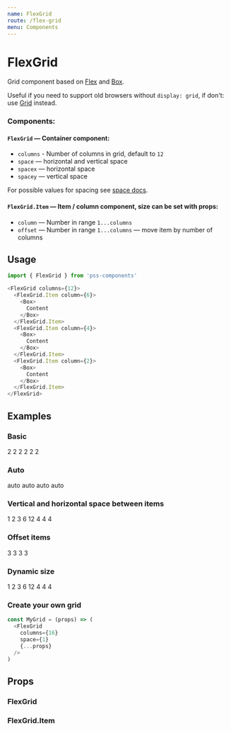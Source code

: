 ```yaml
---
name: FlexGrid
route: /flex-grid
menu: Components
---
```




# FlexGrid

Grid component based on [Flex](/flex) and [Box](/box). 

Useful if you need to support old browsers without `display: grid`, 
if don't: use [Grid](/grid) instead.


### Components:

#### `FlexGrid` — Container component:

- `columns` - Number of columns in grid, default to `12`
- `space` — horizontal and vertical space
- `spacex` — horizontal space
- `spacey` — vertical space

For possible values for spacing see [space docs](https://github.com/exah/pss/blob/master/docs/api.md#space).


#### `FlexGrid.Item` — Item / column component, size can be set with props:

- `column` — Number in range `1...columns`
- `offset` — Number in range `1...columns` — move item by number of columns


## Usage

```js
import { FlexGrid } from 'pss-components'
```

```js
<FlexGrid columns={12}>
  <FlexGrid.Item column={6}>
    <Box>
      Content
    </Box>
  </FlexGrid.Item>
  <FlexGrid.Item column={4}>
    <Box>
      Content
    </Box>
  </FlexGrid.Item>
  <FlexGrid.Item column={2}>
    <Box>
      Content
    </Box>
  </FlexGrid.Item>
</FlexGrid>
```


## Examples

### Basic

<Playground>
  <FlexGrid columns={12} spacex={1}>
    <FlexGrid.Item column={2}>
      <Box outline='1px solid' p={1}>
        2
      </Box>
    </FlexGrid.Item>
    <FlexGrid.Item column={2}>
      <Box outline='1px solid' p={1}>
        2
      </Box>
    </FlexGrid.Item>
    <FlexGrid.Item column={2}>
      <Box outline='1px solid' p={1}>
        2
      </Box>
    </FlexGrid.Item>
    <FlexGrid.Item column={2}>
      <Box outline='1px solid' p={1}>
        2
      </Box>
    </FlexGrid.Item>
    <FlexGrid.Item column={2}>
      <Box outline='1px solid' p={1}>
        2
      </Box>
    </FlexGrid.Item>
    <FlexGrid.Item column={2}>
      <Box outline='1px solid' p={1}>
        2
      </Box>
    </FlexGrid.Item>
  </FlexGrid>
</Playground>

### Auto

<Playground>
  <FlexGrid spacex={1}>
    <FlexGrid.Item>
      <Box outline='1px solid' p={1}>
        auto
      </Box>
    </FlexGrid.Item>
    <FlexGrid.Item>
      <Box outline='1px solid' p={1}>
        auto
      </Box>
    </FlexGrid.Item>
    <FlexGrid.Item>
      <Box outline='1px solid' p={1}>
        auto
      </Box>
    </FlexGrid.Item>
    <FlexGrid.Item>
      <Box outline='1px solid' p={1}>
        auto
      </Box>
    </FlexGrid.Item>
  </FlexGrid>
</Playground>

### Vertical and horizontal space between items

<Playground>
  <FlexGrid columns={12} space={1}>
    <FlexGrid.Item column={1}>
      <Box outline='1px solid' p={1}>
        1
      </Box>
    </FlexGrid.Item>
    <FlexGrid.Item column={2}>
      <Box outline='1px solid' p={1}>
        2
      </Box>
    </FlexGrid.Item>
    <FlexGrid.Item column={3}>
      <Box outline='1px solid' p={1}>
        3
      </Box>
    </FlexGrid.Item>
    <FlexGrid.Item column={6}>
      <Box outline='1px solid' p={1}>
        6
      </Box>
    </FlexGrid.Item>
    <FlexGrid.Item column={12}>
      <Box outline='1px solid' p={1}>
        12
      </Box>
    </FlexGrid.Item>
    <FlexGrid.Item column={4}>
      <Box outline='1px solid' p={1}>
        4
      </Box>
    </FlexGrid.Item>
    <FlexGrid.Item column={4}>
      <Box outline='1px solid' p={1}>
        4
      </Box>
    </FlexGrid.Item>
    <FlexGrid.Item column={4}>
      <Box outline='1px solid' p={1}>
        4
      </Box>
    </FlexGrid.Item>
  </FlexGrid>
</Playground>

### Offset items

<Playground>
  <FlexGrid columns={12} space={1}>
    <FlexGrid.Item
      column={3}
      mr='75%' // force next item to be on next line
    >
      <Box outline='1px solid' p={1}>
        3
      </Box>
    </FlexGrid.Item>
    <FlexGrid.Item column={3} offset={3}>
      <Box outline='1px solid' p={1}>
        3
      </Box>
    </FlexGrid.Item>
    <FlexGrid.Item column={3} offset={6}>
      <Box outline='1px solid' p={1}>
        3
      </Box>
    </FlexGrid.Item>
    <FlexGrid.Item column={3} offset={9}>
      <Box outline='1px solid' p={1}>
        3
      </Box>
    </FlexGrid.Item>
  </FlexGrid>
</Playground>

### Dynamic size

<Playground>
  <FlexGrid space={1}>
    <FlexGrid.Item width={1 / 12}>
      <Box outline='1px solid' p={1}>
        1
      </Box>
    </FlexGrid.Item>
    <FlexGrid.Item width={2 / 12}>
      <Box outline='1px solid' p={1}>
        2
      </Box>
    </FlexGrid.Item>
    <FlexGrid.Item width={3 / 12}>
      <Box outline='1px solid' p={1}>
        3
      </Box>
    </FlexGrid.Item>
    <FlexGrid.Item width={6 / 12}>
      <Box outline='1px solid' p={1}>
        6
      </Box>
    </FlexGrid.Item>
    <FlexGrid.Item width={12 / 12}>
      <Box outline='1px solid' p={1}>
        12
      </Box>
    </FlexGrid.Item>
    <FlexGrid.Item width={4 / 12}>
      <Box outline='1px solid' p={1}>
        4
      </Box>
    </FlexGrid.Item>
    <FlexGrid.Item width={4 / 12}>
      <Box outline='1px solid' p={1}>
        4
      </Box>
    </FlexGrid.Item>
    <FlexGrid.Item width={4 / 12}>
      <Box outline='1px solid' p={1}>
        4
      </Box>
    </FlexGrid.Item>
  </FlexGrid>
</Playground>

### Create your own grid

```js
const MyGrid = (props) => (
  <FlexGrid
    columns={16}
    space={1}
    {...props}
  />
)
```


## Props

### FlexGrid

<PropsTable of={FlexGrid} />

### FlexGrid.Item

<PropsTable of={FlexGrid.Item} />
